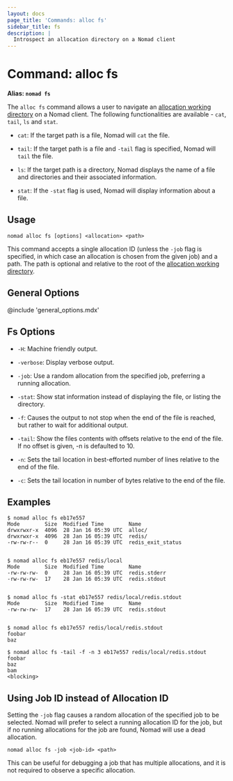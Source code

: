 ```yaml
---
layout: docs
page_title: 'Commands: alloc fs'
sidebar_title: fs
description: |
  Introspect an allocation directory on a Nomad client
---
```


# Command: alloc fs

**Alias: `nomad fs`**

The `alloc fs` command allows a user to navigate an [allocation working
directory] on a Nomad client. The following functionalities are available -
`cat`, `tail`, `ls` and `stat`.

- `cat`: If the target path is a file, Nomad will `cat` the file.

- `tail`: If the target path is a file and `-tail` flag is specified, Nomad will
  `tail` the file.

- `ls`: If the target path is a directory, Nomad displays the name of a file and
  directories and their associated information.

- `stat`: If the `-stat` flag is used, Nomad will display information about a
  file.

## Usage

```plaintext
nomad alloc fs [options] <allocation> <path>
```

This command accepts a single allocation ID (unless the `-job` flag is
specified, in which case an allocation is chosen from the given job) and a
path.  The path is optional and relative to the root of the [allocation working
directory].

## General Options

@include 'general_options.mdx'

## Fs Options

- `-H`: Machine friendly output.

- `-verbose`: Display verbose output.

- `-job`: Use a random allocation from the specified job, preferring a running
  allocation.

- `-stat`: Show stat information instead of displaying the file, or listing the
  directory.

- `-f`: Causes the output to not stop when the end of the file is reached, but
  rather to wait for additional output.

- `-tail`: Show the files contents with offsets relative to the end of the file.
  If no offset is given, -n is defaulted to 10.

- `-n`: Sets the tail location in best-efforted number of lines relative to the
  end of the file.

- `-c`: Sets the tail location in number of bytes relative to the end of the file.

## Examples

```shell-session
$ nomad alloc fs eb17e557
Mode        Size  Modified Time        Name
drwxrwxr-x  4096  28 Jan 16 05:39 UTC  alloc/
drwxrwxr-x  4096  28 Jan 16 05:39 UTC  redis/
-rw-rw-r--  0     28 Jan 16 05:39 UTC  redis_exit_status


$ nomad alloc fs eb17e557 redis/local
Mode        Size  Modified Time        Name
-rw-rw-rw-  0     28 Jan 16 05:39 UTC  redis.stderr
-rw-rw-rw-  17    28 Jan 16 05:39 UTC  redis.stdout


$ nomad alloc fs -stat eb17e557 redis/local/redis.stdout
Mode        Size  Modified Time        Name
-rw-rw-rw-  17    28 Jan 16 05:39 UTC  redis.stdout


$ nomad alloc fs eb17e557 redis/local/redis.stdout
foobar
baz

$ nomad alloc fs -tail -f -n 3 eb17e557 redis/local/redis.stdout
foobar
baz
bam
<blocking>
```

## Using Job ID instead of Allocation ID

Setting the `-job` flag causes a random allocation of the specified job to be
selected. Nomad will prefer to select a running allocation ID for the job, but
if no running allocations for the job are found, Nomad will use a dead
allocation.

```plaintext
nomad alloc fs -job <job-id> <path>
```

This can be useful for debugging a job that has multiple allocations, and it is
not required to observe a specific allocation.

[allocation working directory]: /docs/runtime/environment#task-directories 'Task Directories'
